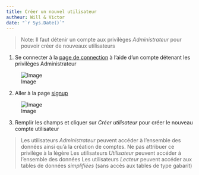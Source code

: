 ```yaml
---
title: Créer un nouvel utilisateur
autheur: Will & Victor
date: "`r Sys.Date()`"
---
```


> Note: Il faut détenir un compte aux privilèges *Administrateur* pour pouvoir créer de nouveaux utilisateurs

1. Se connecter à la [page de connection](https://biodiversite-quebec.ca/fr/login) à l'aide d'un compte détenant les privilèges Administrateur

![Image](img/login.png)

2. Aller à la page [signup](https://biodiversite-quebec.ca/fr/signup)

![Image](img/signup.png)

3. Remplir les champs et cliquer sur *Créer utilisateur* pour créer le nouveau compte utilisateur

> Les utilisateurs *Administrateur* peuvent accéder à l'ensemble des données ainsi qu'à la création de comptes. Ne pas attribuer ce privilège à la légère
> Les utilisateurs *Utilisateur* peuvent accéder à l'ensemble des données
> Les utilisateurs *Lecteur* peuvent accéder aux tables de données *simplifiées* (sans accès aux tables de type gabarit)




